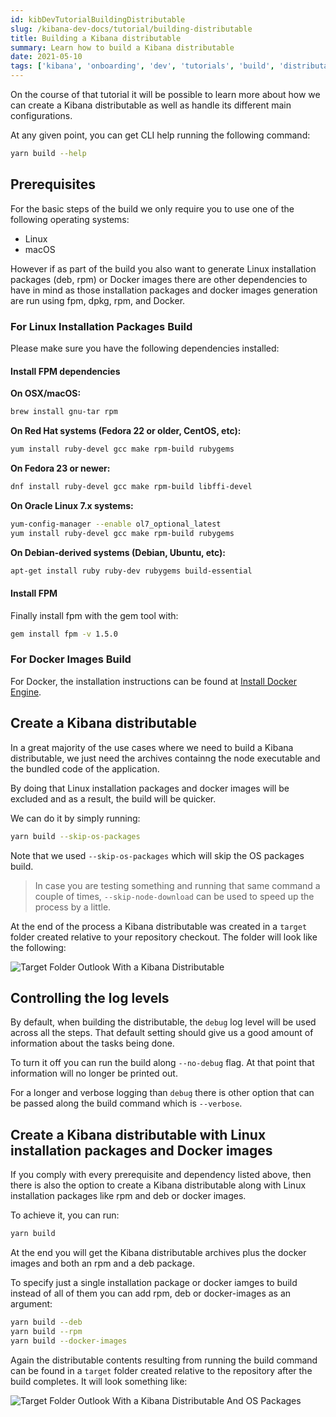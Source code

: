 ```yaml
---
id: kibDevTutorialBuildingDistributable
slug: /kibana-dev-docs/tutorial/building-distributable
title: Building a Kibana distributable
summary: Learn how to build a Kibana distributable
date: 2021-05-10
tags: ['kibana', 'onboarding', 'dev', 'tutorials', 'build', 'distributable']
---
```


On the course of that tutorial it will be possible to learn more about how we can create a Kibana distributable 
as well as handle its different main configurations.

At any given point, you can get CLI help running the following command:

```bash
yarn build --help
```

## Prerequisites

For the basic steps of the build we only require you to use one of the following operating systems:

- Linux
- macOS

However if as part of the build you also want to generate Linux installation packages (deb, rpm) or Docker images there 
are other dependencies to have in mind as those installation packages and docker images generation are run using fpm, dpkg, rpm, and Docker.

### For Linux Installation Packages Build

Please make sure you have the following dependencies installed:

#### Install FPM dependencies

**On OSX/macOS:**

```bash
brew install gnu-tar rpm
```

**On Red Hat systems (Fedora 22 or older, CentOS, etc):**

```bash
yum install ruby-devel gcc make rpm-build rubygems
```

**On Fedora 23 or newer:**

```bash
dnf install ruby-devel gcc make rpm-build libffi-devel
```

**On Oracle Linux 7.x systems:**

```bash
yum-config-manager --enable ol7_optional_latest
yum install ruby-devel gcc make rpm-build rubygems
```

**On Debian-derived systems (Debian, Ubuntu, etc):**

```bash
apt-get install ruby ruby-dev rubygems build-essential
```

#### Install FPM

Finally install fpm with the gem tool with:

```bash
gem install fpm -v 1.5.0
```

### For Docker Images Build

For Docker, the installation instructions can be found at [Install Docker Engine](https://docs.docker.com/engine/install/).


## Create a Kibana distributable

In a great majority of the use cases where we need to build a Kibana distributable, we just need the archives containng the 
node executable and the bundled code of the application.

By doing that Linux installation packages and docker images will be excluded and as a result, the build will be quicker.

We can do it by simply running:

```bash
yarn build --skip-os-packages
```

Note that we used `--skip-os-packages` which will skip the OS packages build.

> In case you are testing something and running that same command a couple of times, `--skip-node-download` can be used 
to speed up the process by a little.

At the end of the process a Kibana distributable was created in a `target` folder created relative to your repository checkout. 
The folder will look like the following:

![Target Folder Outlook With a Kibana Distributable](../assets/target_folder_with_simple_kibana_distributable.png)

## Controlling the log levels

By default, when building the distributable, the `debug` log level will be used across all the steps. 
That default setting should give us a good amount of information about the tasks being done.

To turn it off you can run the build along `--no-debug` flag. At that point that information will no longer be printed out.

For a longer and verbose logging than `debug` there is other option that can be passed along the build command which is `--verbose`.

## Create a Kibana distributable with Linux installation packages and Docker images

If you comply with every prerequisite and dependency listed above, then there is also the option to create a Kibana distributable along with 
Linux installation packages like rpm and deb or docker images.

To achieve it, you can run:

```bash
yarn build
```

At the end you will get the Kibana distributable archives plus the docker images and both an rpm and a deb package.

To specify just a single installation package or docker iamges to build instead of all of them you can add rpm, deb or docker-images as an argument:

```bash
yarn build --deb
yarn build --rpm
yarn build --docker-images
```

Again the distributable contents resulting from running the build command can be found in a `target` folder created relative to the repository after the build completes.
It will look something like: 

![Target Folder Outlook With a Kibana Distributable And OS Packages](../assets/target_folder_with_a_kibana_distributable_and_os_packages.png)
